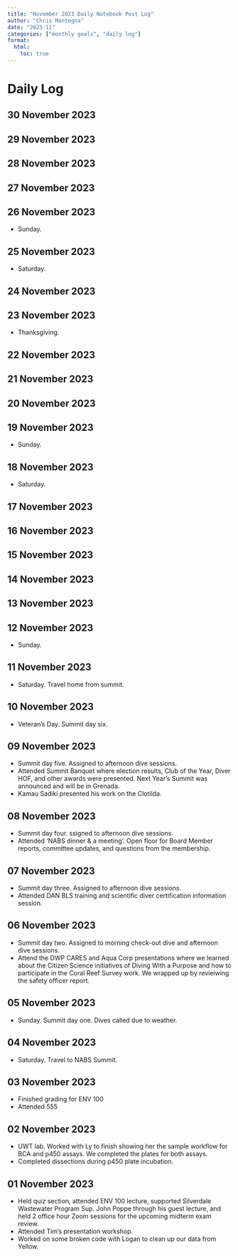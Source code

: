 ```yaml
---
title: "November 2023 Daily Notebook Post Log"
author: "Chris Mantegna"
date: "2023-11"
categories: ["monthly goals", "daily log"]
format:
  html:
    toc: true
---
```


# Daily Log

## 30 November 2023

## 29 November 2023

## 28 November 2023

## 27 November 2023

## 26 November 2023

- Sunday.

## 25 November 2023

- Saturday.

## 24 November 2023

## 23 November 2023

- Thanksgiving.

## 22 November 2023

## 21 November 2023

## 20 November 2023

## 19 November 2023

- Sunday.

## 18 November 2023

- Saturday.

## 17 November 2023

## 16 November 2023

## 15 November 2023

## 14 November 2023

## 13 November 2023

## 12 November 2023

- Sunday. 

## 11 November 2023

- Saturday. Travel home from summit.

## 10 November 2023

- Veteran's Day. Summit day six.

## 09 November 2023

- Summit day five. Assigned to afternoon dive sessions.
- Attended Summit Banquet where election results, Club of the Year, Diver HOF, and other awards were presented. Next Year's Summit was announced and will be in Grenada.
- Kamau Sadiki presented his work on the Clotilda.

## 08 November 2023

- Summit day four. ssigned to afternoon dive sessions.
- Attended 'NABS dinner & a meeting'. Open floor for Board Member reports, committee updates, and questions from the membership.

## 07 November 2023

- Summit day three. Assigned to afternoon dive sessions.
- Attended DAN BLS training and scientific diver certification information session. 

## 06 November 2023

- Summit day two. Assigned to morning check-out dive and afternoon dive sessions. 
- Attend the DWP CARES and Aqua Corp presentations where we learned about the Citizen Science initiatives of Diving With a Purpose and how to participate in the Coral Reef Survey work. We wrapped up by revieiwing the safety officer report.

## 05 November 2023

- Sunday. Summit day one. Dives called due to weather. 

## 04 November 2023

- Saturday. Travel to NABS Summit.

## 03 November 2023

- Finished grading for ENV 100
- Attended 555

## 02 November 2023

- UWT lab. Worked with Ly to finish showing her the sample workflow for BCA and p450 assays. We completed the plates for both assays.
- Completed dissections during p450 plate incubation. 

## 01 November 2023

- Held quiz section, attended ENV 100 lecture, supported Silverdale Wastewater Program Sup. John Poppe through his guest lecture, and held 2 office hour Zoom sessions for the upcoming midterm exam review.
- Attended Tim's presentation workshop.
- Worked on some broken code with Logan to clean up our data from Yellow.
